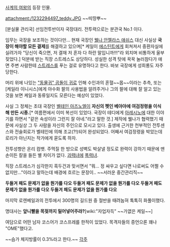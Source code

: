 [[사계의 여왕]]의 등장 인물.

attachment:/1232294497_teddy.JPG
~~띠땅뿌~~

[분실물 관리국] 선임전투반이자 국장대리. 전투력으로는 분관국 No.1 이다.

임무는 국장을 보조하는 것이다만... 현재 국장인 [[웰나 안젤라스 애쉬스]] 대신 사실상 '''국장이 해야할 모든 결제'''를 해결하고 있으며[* 케일이 [[에스틴트]]에게 회쳐져서 중환자실에 실려가자 "당신이 죽으면, 저 결재 저 혼자 다 하란 말입니까!!!"라 외치며 비통하게 울부짖었다.] 덕분에 받는 직장 스트레스도 상당하다. 성실한 성격 탓에 꾹꾹 눌러참다가 애면 주변 사람한테 [[스트레스]]를 푸는 걸로 유명하다고 한다. 바보 국장에게 성희롱도 자주 당한다.

머리 위에 나있는 [["동물귀" 곰돌이 귀]]로 인해 수인과의 혼혈~~몹~~이라는 추측, 또는 [케일라 이니시스]에게 야수화 팔의 사용법을 알려주거나 그의 팔에 대해 잘 알고 있는 것을 보면 케일과 동류일지도 모른다는 예상이 있었다.

사실 그 정체는 초대 국장인 [[벨테인 아즈노엘]]이 '''자신의 펫인 베야야에 여검정령을 이식해 만든 시종.'''[* 여름편에서 이미 복선이 있었다. 국장이 테디에게 [[아레시노]]에 대한 이야기를 하면서 "같은 속성이라 그런지 잘 아네."라고 말한 것.] 제작에 웰나가 협력했기 때문에 사실상 그 두 사람을 자신의 주인으로 모시고 있다. 출생에 근거한 천부적인 전투센스와 전술회로가 벨테인에 의해 조교(?!)되어 완성되었다. 어째서 여검정령을 박았는데 로리가 아닌지는 작가에게 묻도록 하자. 

전투성향은 온리 컴뱃. 주먹질 한 방으로 성벽도 박살낼 정도로 완력이 강하기 때문에 맨손이든 칼을 들든 별 차이가 없다. [[괴력녀]]에 [[폭력녀]].

직장 스트레스가 심각한지 흑두건과 맞서면서 "뭐... 정 싸우고 싶다면 나로써도 어쩔 수 없지만..."이라고 말하는데 배경에 흐르는 문장이.. ~~서러운 중간관리직~~

'''두들겨 패도 문제가 없을 뭔가를 다오 두들겨 패도 문제가 없을 뭔가를 다오 두들겨 패도 문제가 없을 뭔가를 다오 두들겨 패도 문제가 없을 뭔가를 다오'''

마지막 로렌베일과의 전투에서 300명의 길드원 중 절반을 때려눕혀 톡톡히 화풀이했다. 

명대사는 '''앞니빨을 목젖까지 밀어넣어주랴?'''[wiki:"자업자득" ~~가엾은 케일~~]

여담으로 어떤 남자 코스어가 코스프레를 한적이 있었다. 목격자들의 증언으론 꽤나 "OME"했다고.

~~슴가 체지방률이 0.3%라고 한다.~~
[[각주]]

